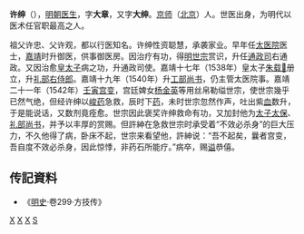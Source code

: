 '''许绅'''（{{bd|?||?||}}），[[明朝|明朝]][[医生|医生]]，字'''大章'''，又字'''大绅'''。[[順天府|京师]]（[[北京市|北京]]）人。世医出身，为明代以医术任官职最高之人。

祖父许忠、父许观，都以行医知名。许绅性资聪慧，承袭家业。早年任[[太医院|太医院]]医士，[[嘉靖|嘉靖]]时升御医，供事御医房。因治疗有功，得[[明世宗|明世宗]]赏识，升任[[通政司|通政司]]右通政。又因治愈[[储君|皇太子]]病之功，升通政司使。嘉靖十七年（1538年）皇太子[[朱载𡓝|朱载𡓝]]册立，升[[礼部侍郎|礼部右侍郎]]。嘉靖十九年（1540年）升[[工部尚书|工部尚书]]，仍主管太医院事。嘉靖二十一年（1542年）[[壬寅宫变|壬寅宫变]]，宫廷婢女[[杨金英|杨金英]]等用丝帛勒缢世宗，使世宗幾乎已然气绝，但经许绅以[[虎狼之药|峻药]]急救，辰时下[[药物|药]]，未时世宗忽然作声，吐出紫[[血液|血]]数升，于是能说话，又数剂竟痊愈。世宗因此褒奖许绅救命有功，又加封他为[[东宫三师|太子太保]]、[[礼部尚书|礼部尚书]]，并予以丰厚的赏赐。但許紳在急救世宗时承受着“不效必杀身”的巨大压力，不久他得了病，卧床不起，世宗来看望他，許紳说：“吾不起矣，曩者宫变，吾自度不效必杀身，因此惊悸，非药石所能疗。”病卒，赐[[谥号|谥]]恭僖。

==传記資料== 
* 《[[明史|明史]]·卷299·方技传》
[[Category:明朝醫學家|X]]
[[Category:北京人|X]]
[[Category:谥恭僖|X]]
[[Category:许姓|S]]